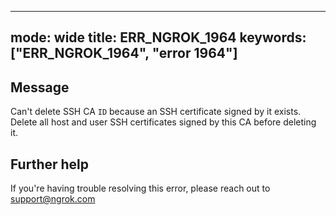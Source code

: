 
---
mode: wide
title: ERR_NGROK_1964
keywords: ["ERR_NGROK_1964", "error 1964"]
---

## Message
Can't delete SSH CA `ID` because an SSH certificate signed by it exists. Delete all host and user SSH certificates signed by this CA before deleting it.




## Further help
If you're having trouble resolving this error, please reach out to [support@ngrok.com](mailto:support@ngrok.com?subject=Help%20with%20ERR_NGROK_1964)

